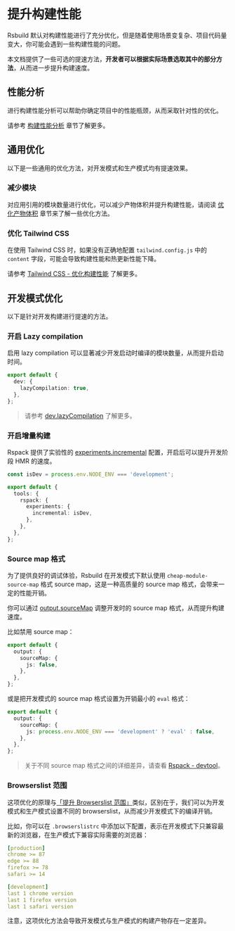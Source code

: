 # 提升构建性能

Rsbuild 默认对构建性能进行了充分优化，但是随着使用场景变复杂、项目代码量变大，你可能会遇到一些构建性能的问题。

本文档提供了一些可选的提速方法，**开发者可以根据实际场景选取其中的部分方法**，从而进一步提升构建速度。

## 性能分析

进行构建性能分析可以帮助你确定项目中的性能瓶颈，从而采取针对性的优化。

请参考 [构建性能分析](/guide/debug/build-profiling) 章节了解更多。

## 通用优化

以下是一些通用的优化方法，对开发模式和生产模式均有提速效果。

### 减少模块

对应用引用的模块数量进行优化，可以减少产物体积并提升构建性能，请阅读 [优化产物体积](/guide/optimization/optimize-bundle) 章节来了解一些优化方法。

### 优化 Tailwind CSS

在使用 Tailwind CSS 时，如果没有正确地配置 `tailwind.config.js` 中的 `content` 字段，可能会导致构建性能和热更新性能下降。

请参考 [Tailwind CSS - 优化构建性能](/guide/basic/tailwindcss#优化构建性能) 了解更多。

## 开发模式优化

以下是针对开发构建进行提速的方法。

### 开启 Lazy compilation

启用 lazy compilation 可以显著减少开发启动时编译的模块数量，从而提升启动时间。

```ts title="rsbuild.config.ts"
export default {
  dev: {
    lazyCompilation: true,
  },
};
```

> 请参考 [dev.lazyCompilation](/config/dev/lazy-compilation) 了解更多。

### 开启增量构建

Rspack 提供了实验性的 [experiments.incremental](https://rspack.dev/zh/config/experiments#experimentsincremental) 配置，开启后可以提升开发阶段 HMR 的速度。

```ts title="rsbuild.config.ts"
const isDev = process.env.NODE_ENV === 'development';

export default {
  tools: {
    rspack: {
      experiments: {
        incremental: isDev,
      },
    },
  },
};
```

### Source map 格式

为了提供良好的调试体验，Rsbuild 在开发模式下默认使用 `cheap-module-source-map` 格式 source map，这是一种高质量的 source map 格式，会带来一定的性能开销。

你可以通过 [output.sourceMap](/config/output/source-map) 调整开发时的 source map 格式，从而提升构建速度。

比如禁用 source map：

```ts title="rsbuild.config.ts"
export default {
  output: {
    sourceMap: {
      js: false,
    },
  },
};
```

或是把开发模式的 source map 格式设置为开销最小的 `eval` 格式：

```ts title="rsbuild.config.ts"
export default {
  output: {
    sourceMap: {
      js: process.env.NODE_ENV === 'development' ? 'eval' : false,
    },
  },
};
```

> 关于不同 source map 格式之间的详细差异，请查看 [Rspack - devtool](https://rspack.dev/zh/config/devtool)。

### Browserslist 范围

这项优化的原理与[「提升 Browserslist 范围」](/guide/optimization/optimize-bundle#adjust-browserslist)类似，区别在于，我们可以为开发模式和生产模式设置不同的 browserslist，从而减少开发模式下的编译开销。

比如，你可以在 `.browserslistrc` 中添加以下配置，表示在开发模式下只兼容最新的浏览器，在生产模式下兼容实际需要的浏览器：

```yaml title=".browserslistrc"
[production]
chrome >= 87
edge >= 88
firefox >= 78
safari >= 14

[development]
last 1 chrome version
last 1 firefox version
last 1 safari version
```

注意，这项优化方法会导致开发模式与生产模式的构建产物存在一定差异。
